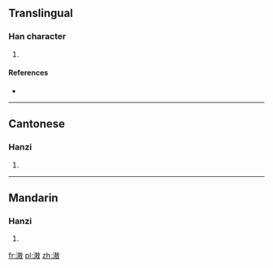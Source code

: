 ==Translingual==

===Han character===
{{Han char|rn=85|rad=水|as=11|sn=14|four=38140|canj=EGSK}}

# {{defn|Han|sort=水11}}

====References====
* {{Han ref|kx=0644.060|dkj=18087|hdz=31692.040|uh=6EF6|ud=28406|bh=E2B0|bd=58032}}

----

==Cantonese==

===Hanzi===
{{yue-hanzi|jyut=|y=ngou4}}

# {{defn|lang=yue|sort=水11}}

----

==Mandarin==

===Hanzi===
{{cmn-hanzi|pin=[[áo]] ([[ao2]])|wg=ao<sup>2</sup>}}

# {{defn|lang=cmn|sort=水11}}

[[fr:滶]]
[[pl:滶]]
[[zh:滶]]